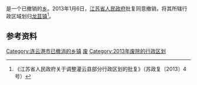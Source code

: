 {{中国乡级行政区|32/07/23/210/000}}

'''{{PAGENAMEBASE}}'''是{{PRC admin/fullname|32/07/23}}一个已撤销的[[乡_(中华人民共和国)|乡]]。2013年1月6日，[[江苏省人民政府|江苏省人民政府]]批复同意撤销{{PAGENAMEBASE}}，将其所辖行政区域划归[[龙苴镇|龙苴镇]]<ref>《江苏省人民政府关于调整灌云县部分行政区划的批复》（苏政复〔2013〕4号）</ref>。

== 参考资料 ==
{{reflist}}

{{江苏行政区划小作品}}
[[Category:连云港市已撤消的乡镇|Category:连云港市已撤消的乡镇]]
[[Category:灌云县行政区划|废]]
[[Category:2013年废除的行政区划|Category:2013年废除的行政区划]]